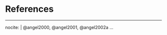 <!-- 
If you'd like to change the name of the bibliography to something else,
delete "References" and replace it.
-->

# References {-}

<!--
This manually sets the header for this unnumbered chapter.
-->

\markboth{References}{References}

<!--
To remove the indentation of the first bib entry, include "\noindent"
-->

<!--
To create spacing between entries. This line may need to be removed for styles
that don't require the space, or if spacing is specified in the reference style .cls.
-->

\setlength{\parskip}{8pt}

<!--
This is just for testing with more citations for the bibliography at the end. 
Add other entries into the list here if you'd like them to appear in the
bibliography even if they weren't explicitly cited in the document.
-->

<!--
This forces the location of references, and is necessary because Rmarkdown
typically places the bibliography at the end of the document
-->

::: {#refs}
:::

---
nocite: | 
  @angel2000, @angel2001, @angel2002a
...
